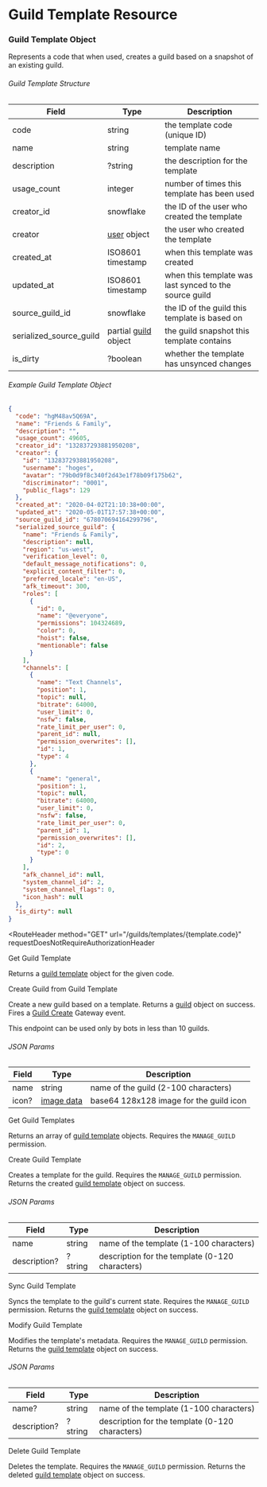 # Guild Template Resource

### Guild Template Object

Represents a code that when used, creates a guild based on a snapshot of an existing guild.

###### Guild Template Structure

| Field                   | Type                                                  | Description                                            |
| ----------------------- | ----------------------------------------------------- | ------------------------------------------------------ |
| code                    | string                                                | the template code (unique ID)                          |
| name                    | string                                                | template name                                          |
| description             | ?string                                               | the description for the template                       |
| usage_count             | integer                                               | number of times this template has been used            |
| creator_id              | snowflake                                             | the ID of the user who created the template            |
| creator                 | [user](/resources/user#user-object) object            | the user who created the template                      |
| created_at              | ISO8601 timestamp                                     | when this template was created                         |
| updated_at              | ISO8601 timestamp                                     | when this template was last synced to the source guild |
| source_guild_id         | snowflake                                             | the ID of the guild this template is based on          |
| serialized_source_guild | partial [guild](/resources/guild#guild-object) object | the guild snapshot this template contains              |
| is_dirty                | ?boolean                                              | whether the template has unsynced changes              |

###### Example Guild Template Object

```json
{
  "code": "hgM48av5Q69A",
  "name": "Friends & Family",
  "description": "",
  "usage_count": 49605,
  "creator_id": "132837293881950208",
  "creator": {
    "id": "132837293881950208",
    "username": "hoges",
    "avatar": "79b0d9f8c340f2d43e1f78b09f175b62",
    "discriminator": "0001",
    "public_flags": 129
  },
  "created_at": "2020-04-02T21:10:38+00:00",
  "updated_at": "2020-05-01T17:57:38+00:00",
  "source_guild_id": "678070694164299796",
  "serialized_source_guild": {
    "name": "Friends & Family",
    "description": null,
    "region": "us-west",
    "verification_level": 0,
    "default_message_notifications": 0,
    "explicit_content_filter": 0,
    "preferred_locale": "en-US",
    "afk_timeout": 300,
    "roles": [
      {
        "id": 0,
        "name": "@everyone",
        "permissions": 104324689,
        "color": 0,
        "hoist": false,
        "mentionable": false
      }
    ],
    "channels": [
      {
        "name": "Text Channels",
        "position": 1,
        "topic": null,
        "bitrate": 64000,
        "user_limit": 0,
        "nsfw": false,
        "rate_limit_per_user": 0,
        "parent_id": null,
        "permission_overwrites": [],
        "id": 1,
        "type": 4
      },
      {
        "name": "general",
        "position": 1,
        "topic": null,
        "bitrate": 64000,
        "user_limit": 0,
        "nsfw": false,
        "rate_limit_per_user": 0,
        "parent_id": 1,
        "permission_overwrites": [],
        "id": 2,
        "type": 0
      }
    ],
    "afk_channel_id": null,
    "system_channel_id": 2,
    "system_channel_flags": 0,
    "icon_hash": null
  },
  "is_dirty": null
}
```

<RouteHeader
  method="GET"
  url="/guilds/templates/{template.code}"
  requestDoesNotRequireAuthorizationHeader
>
  Get Guild Template
</RouteHeader>

Returns a [guild template](#guild-template-object) object for the given code.

<RouteHeader method="POST" url="/guilds/templates/{template.code}">
  Create Guild from Guild Template
</RouteHeader>

Create a new guild based on a template. Returns a [guild](/resources/guild#guild-object) object on success. Fires a [Guild Create](/topics/gateway#guild-create) Gateway event.

<Alert type="warn">

This endpoint can be used only by bots in less than 10 guilds.

</Alert>

###### JSON Params

| Field | Type                                | Description                             |
| ----- | ----------------------------------- | --------------------------------------- |
| name  | string                              | name of the guild (2-100 characters)    |
| icon? | [image data](/reference#image-data) | base64 128x128 image for the guild icon |

<RouteHeader method="GET" url="/guilds/{guild.id}/templates">
  Get Guild Templates
</RouteHeader>

Returns an array of [guild template](#guild-template-object) objects. Requires the `MANAGE_GUILD` permission.

<RouteHeader method="POST" url="/guilds/{guild.id}/templates">
  Create Guild Template
</RouteHeader>

Creates a template for the guild. Requires the `MANAGE_GUILD` permission. Returns the created [guild template](#guild-template-object) object on success.

###### JSON Params

| Field        | Type    | Description                                     |
| ------------ | ------- | ----------------------------------------------- |
| name         | string  | name of the template (1-100 characters)         |
| description? | ?string | description for the template (0-120 characters) |

<RouteHeader method="PUT" url="/guilds/{guild.id}/templates/{template.code}">
  Sync Guild Template
</RouteHeader>

Syncs the template to the guild's current state. Requires the `MANAGE_GUILD` permission. Returns the [guild template](#guild-template-object) object on success.

<RouteHeader method="PATCH" url="/guilds/{guild.id}/templates/{template.code}">
  Modify Guild Template
</RouteHeader>

Modifies the template's metadata. Requires the `MANAGE_GUILD` permission. Returns the [guild template](#guild-template-object) object on success.

###### JSON Params

| Field        | Type    | Description                                     |
| ------------ | ------- | ----------------------------------------------- |
| name?        | string  | name of the template (1-100 characters)         |
| description? | ?string | description for the template (0-120 characters) |

<RouteHeader method="DELETE" url="/guilds/{guild.id}/templates/{template.code}">
  Delete Guild Template
</RouteHeader>

Deletes the template. Requires the `MANAGE_GUILD` permission. Returns the deleted [guild template](#guild-template-object) object on success.
